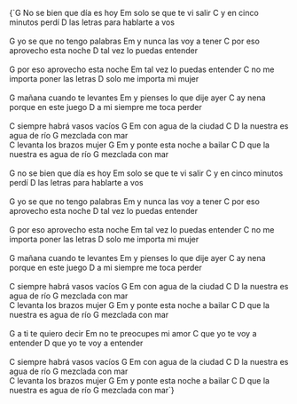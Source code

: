 <Solo
  positions="1,3|1,2|2,3|||1,3|1,2|1,5|1||||||1,3|1,2|2,3|||2|2,3|1,3|1,2|2,3|2|2,3"
  notes="Este intro se toca pulsando la cuerda 3 en el traste 1 y la cuerda 4 en el traste 2. Se repite 4 veces"
/>

<Space size={6} />

<LyricsAndChords chords={DATA.song.chords}>
{`G
No se bien que día es hoy
Em
solo se que te vi salir
     C
y en cinco minutos perdí
      D
las letras para hablarte a vos
<br data-separator />
<br data-separator />
G
yo se que no tengo palabras
Em
y nunca las voy a tener
    C
por eso aprovecho esta noche
    D
tal vez lo puedas entender
<br data-separator />
<br data-separator />
G
por eso aprovecho esta noche
Em
tal vez lo puedas entender
    C
no me importa poner las letras
    D
solo me importa mi mujer
<br data-separator />
<br data-separator />
G
mañana cuando te levantes
Em
y pienses lo que dije ayer
    C
ay nena porque en este juego
    D
a mi siempre me toca perder
<br data-separator />
<br data-separator />
C
siempre habrá vasos vacíos
G                 Em
con agua de la ciudad
      C                D
la nuestra es agua de río
               G
mezclada con mar
<br data-separator />
C
levanta los brazos mujer
G                      Em
y ponte esta noche a bailar
        C                  D
que la nuestra es agua de río
              G
mezclada con mar
<br data-separator />
<br data-separator />
G
no se bien que día es hoy
Em
solo se que te vi salir
     C
y en cinco minutos perdí
      D
las letras para hablarte a vos
<br data-separator />
<br data-separator />
G
yo se que no tengo palabras
Em
y nunca las voy a tener
    C
por eso aprovecho esta noche
    D
tal vez lo puedas entender
<br data-separator />
<br data-separator />
G
por eso aprovecho esta noche
Em
tal vez lo puedas entender
    C
no me importa poner las letras
    D
solo me importa mi mujer
<br data-separator />
<br data-separator />
G
mañana cuando te levantes
Em
y pienses lo que dije ayer
    C
ay nena porque en este juego
    D
a mi siempre me toca perder
<br data-separator />
<br data-separator />
C
siempre habrá vasos vacíos
G                 Em
con agua de la ciudad
      C                D
la nuestra es agua de río
               G
mezclada con mar
<br data-separator />
C
levanta los brazos mujer
G                      Em
y ponte esta noche a bailar
        C                  D
que la nuestra es agua de río
              G
mezclada con mar
<br data-separator />
<br data-separator />
  G
a ti te quiero decir
Em
no te preocupes mi amor
C
que yo te voy a entender
D
que yo te voy a entender
<br data-separator />
<br data-separator />
C
siempre habrá vasos vacíos
G                 Em
con agua de la ciudad
      C                D
la nuestra es agua de río
               G
mezclada con mar
<br data-separator />
C
levanta los brazos mujer
G                     Em
y ponte esta noche a bailar
        C                  D
que la nuestra es agua de río
              G
mezclada con mar`}
</LyricsAndChords>
